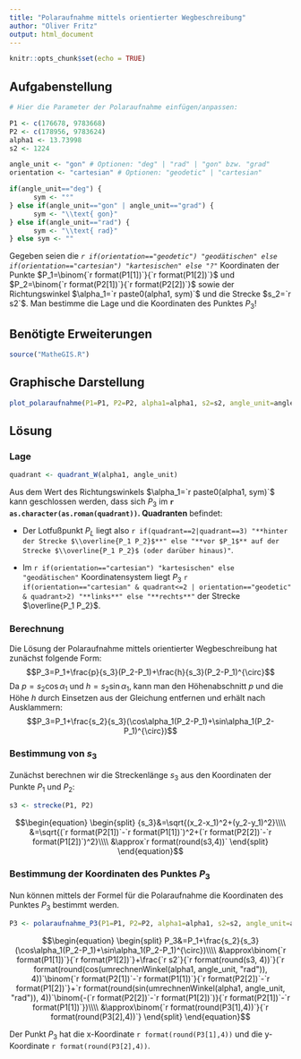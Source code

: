 ```yaml
---
title: "Polaraufnahme mittels orientierter Wegbeschreibung"
author: "Oliver Fritz"
output: html_document
---
```


```r
knitr::opts_chunk$set(echo = TRUE)
```

## Aufgabenstellung

```r

# Hier die Parameter der Polaraufnahme einfügen/anpassen:

P1 <- c(176678, 9783668)
P2 <- c(178956, 9783624)
alpha1 <- 13.73998
s2 <- 1224

angle_unit <- "gon" # Optionen: "deg" | "rad" | "gon" bzw. "grad"
orientation <- "cartesian" # Optionen: "geodetic" | "cartesian"
```

```r
if(angle_unit=="deg") {
      sym <- "°"
} else if(angle_unit=="gon" | angle_unit=="grad") {
      sym <- "\\text{ gon}"
} else if(angle_unit=="rad") {
      sym <- "\\text{ rad}"
} else sym <- ""
```

Gegeben seien die *`r if(orientation=="geodetic") "geodätischen" else if(orientation=="cartesian") "kartesischen" else "?"`* Koordinaten der Punkte $P_1=\binom{`r format(P1[1])`}{`r format(P1[2])`}$ und $P_2=\binom{`r format(P2[1])`}{`r format(P2[2])`}$ sowie der Richtungswinkel $\alpha_1=`r paste0(alpha1, sym)`$ und die Strecke $s_2=`r s2`$. Man bestimme die Lage und die Koordinaten des Punktes $P_3$!

## Benötigte Erweiterungen
```r
source("MatheGIS.R")
```

## Graphische Darstellung

```r
plot_polaraufnahme(P1=P1, P2=P2, alpha1=alpha1, s2=s2, angle_unit=angle_unit, orientation=orientation)
```

## Lösung

### Lage
```r
quadrant <- quadrant_W(alpha1, angle_unit)
```
Aus dem Wert des Richtungswinkels $\alpha_1=`r paste0(alpha1, sym)`$ kann geschlossen werden, dass sich $P_3$ im **`r as.character(as.roman(quadrant))`. Quadranten** befindet:

* Der Lotfußpunkt $P_L$ liegt also `r if(quadrant==2|quadrant==3) "**hinter der Strecke $\\overline{P_1 P_2}$**" else "**vor $P_1$** auf der Strecke $\\overline{P_1 P_2}$ (oder darüber hinaus)"`. 

* Im `r if(orientation=="cartesian") "kartesischen" else "geodätischen"` Koordinatensystem liegt $P_3$ `r if(orientation=="cartesian" & quadrant<=2 | orientation=="geodetic" & quadrant>2) "**links**" else "**rechts**"` der Strecke $\overline{P_1 P_2}$.

### Berechnung
Die Lösung der Polaraufnahme mittels orientierter Wegbeschreibung hat zunächst folgende Form:
$$P_3=P_1+\frac{p}{s_3}(P_2-P_1)+\frac{h}{s_3}(P_2-P_1)^{\circ}$$
Da $p=s_2\cos\alpha_1$ und $h=s_2\sin\alpha_1$, kann man den Höhenabschnitt $p$ und die Höhe $h$ durch Einsetzen aus der Gleichung entfernen und erhält nach Ausklammern:
$$P_3=P_1+\frac{s_2}{s_3}(\cos\alpha_1(P_2-P_1)+\sin\alpha_1(P_2-P_1)^{\circ})$$

### Bestimmung von ${s_3}$
Zunächst berechnen wir die Streckenlänge $s_3$ aus den Koordinaten der Punkte $P_1$ und $P_2$:
```r
s3 <- strecke(P1, P2)
```

$$\begin{equation}
\begin{split}
{s_3}&=\sqrt{(x_2-x_1)^2+(y_2-y_1)^2}\\\\
&=\sqrt{(`r format(P2[1])`-`r format(P1[1])`)^2+(`r format(P2[2])`-`r format(P1[2])`)^2}\\\\
&\approx`r format(round(s3,4))`
\end{split}
\end{equation}$$

### Bestimmung der Koordinaten des Punktes $P_3$

Nun können mittels der Formel für die Polaraufnahme die Koordinaten des Punktes $P_3$ bestimmt werden.

```r
P3 <- polaraufnahme_P3(P1=P1, P2=P2, alpha1=alpha1, s2=s2, angle_unit=angle_unit)
```

$$\begin{equation}
\begin{split}
P_3&=P_1+\frac{s_2}{s_3}(\cos\alpha_1(P_2-P_1)+\sin\alpha_1(P_2-P_1)^{\circ})\\\\
&\approx\binom{`r format(P1[1])`}{`r format(P1[2])`}+\frac{`r s2`}{`r format(round(s3, 4))`}(`r format(round(cos(umrechnenWinkel(alpha1, angle_unit, "rad")), 4))`\binom{`r format(P2[1])`-`r format(P1[1])`}{`r format(P2[2])`-`r format(P1[2])`}+`r format(round(sin(umrechnenWinkel(alpha1, angle_unit, "rad")), 4))`\binom{-(`r format(P2[2])`-`r format(P1[2])`)}{`r format(P2[1])`-`r format(P1[1])`})\\\\
&\approx\binom{`r format(round(P3[1],4))`}{`r format(round(P3[2],4))`}
\end{split}
\end{equation}$$

Der Punkt $P_3$ hat die x-Koordinate `r format(round(P3[1],4))` und die y-Koordinate `r format(round(P3[2],4))`.